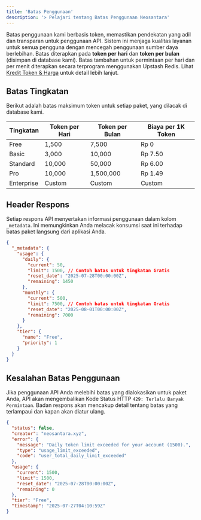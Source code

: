 ```yaml
---
title: 'Batas Penggunaan'
description: '> Pelajari tentang Batas Penggunaan Neosantara'
---
```


Batas penggunaan kami berbasis token, memastikan pendekatan yang adil dan transparan untuk penggunaan API. Sistem ini menjaga kualitas layanan untuk semua pengguna dengan mencegah penggunaan sumber daya berlebihan. Batas diterapkan pada **token per hari** dan **token per bulan** (disimpan di database kami). Batas tambahan untuk permintaan per hari dan per menit diterapkan secara terprogram menggunakan Upstash Redis. Lihat [Kredit Token & Harga](/id/about/token-credits#ikhtisar-harga) untuk detail lebih lanjut.

## Batas Tingkatan

Berikut adalah batas maksimum token untuk setiap paket, yang dilacak di database kami.

| Tingkatan   | Token per Hari | Token per Bulan | Biaya per 1K Token |
|------------|----------------|------------------|-------------------|
| Free       | 1,500          | 7,500            | Rp 0              |
| Basic      | 3,000          | 10,000           | Rp 7.50           |
| Standard   | 10,000         | 50,000           | Rp 6.00           |
| Pro        | 10,000         | 1,500,000        | Rp 1.49           |
| Enterprise | Custom         | Custom           | Custom            |

## Header Respons

Setiap respons API menyertakan informasi penggunaan dalam kolom `_metadata`. Ini memungkinkan Anda melacak konsumsi saat ini terhadap batas paket langsung dari aplikasi Anda.

```json
{
  "_metadata": {
    "usage": {
      "daily": {
        "current": 50,
        "limit": 1500, // Contoh batas untuk tingkatan Gratis
        "reset_date": "2025-07-28T00:00:00Z",
        "remaining": 1450
      },
      "monthly": {
        "current": 500,
        "limit": 7500, // Contoh batas untuk tingkatan Gratis
        "reset_date": "2025-08-01T00:00:00Z",
        "remaining": 7000
      }
    },
    "tier": {
      "name": "Free",
      "priority": 1
    }
  }
}
```

## Kesalahan Batas Penggunaan

Jika penggunaan API Anda melebihi batas yang dialokasikan untuk paket Anda, API akan mengembalikan Kode Status HTTP `429: Terlalu Banyak Permintaan`. Badan respons akan mencakup detail tentang batas yang terlampaui dan kapan akan diatur ulang.

```json
{
  "status": false,
  "creator": "neosantara.xyz",
  "error": {
    "message": "Daily token limit exceeded for your account (1500).",
    "type": "usage_limit_exceeded",
    "code": "user_total_daily_limit_exceeded"
  },
  "usage": {
    "current": 1500,
    "limit": 1500,
    "reset_date": "2025-07-28T00:00:00Z",
    "remaining": 0
  },
  "tier": "Free",
  "timestamp": "2025-07-27T04:10:59Z"
}
```